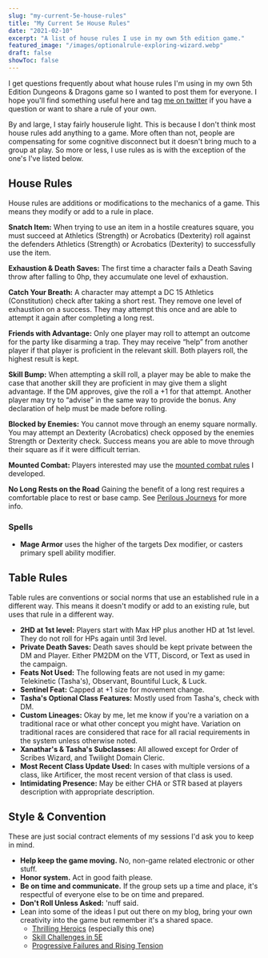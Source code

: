 ```yaml
---
slug: "my-current-5e-house-rules"
title: "My Current 5e House Rules"
date: "2021-02-10"
excerpt: "A list of house rules I use in my own 5th edition game."
featured_image: "/images/optionalrule-exploring-wizard.webp"
draft: false
showToc: false
---
```


I get questions frequently about what house rules I'm using in my own 5th Edition Dungeons & Dragons game so I wanted to post them for everyone. I hope you'll find something useful here and tag [me on twitter](https://www.twitter.com/optionalrule) if you have a question or want to share a rule of your own.  
  
By and large, I stay fairly houserule light. This is because I don't think most house rules add anything to a game. More often than not, people are compensating for some cognitive disconnect but it doesn't bring much to a group at play. So more or less, I use rules as is with the exception of the one's I've listed below.

## House Rules

House rules are additions or modifications to the mechanics of a game. This means they modify or add to a rule in place. 

**Snatch Item:** When trying to use an item in a hostile creatures square, you must succeed at Athletics (Strength) or Acrobatics (Dexterity) roll against the defenders Athletics (Strength) or Acrobatics (Dexterity) to successfully use the item.

**Exhaustion & Death Saves:** The first time a character fails a Death Saving throw after falling to 0hp, they accumulate one level of exhaustion.

**Catch Your Breath:** A character may attempt a DC 15 Athletics (Constitution) check after taking a short rest. They remove one level of exhaustion on a success. They may attempt this once and are able to attempt it again after completing a long rest.

**Friends with Advantage:** Only one player may roll to attempt an outcome for the party like disarming a trap. They may receive &#8220;help&#8221; from another player if that player is proficient in the relevant skill. Both players roll, the highest result is kept.

**Skill Bump:** When attempting a skill roll, a player may be able to make the case that another skill they are proficient in may give them a slight advantage. If the DM approves, give the roll a +1 for that attempt. Another player may try to &#8220;advise&#8221; in the same way to provide the bonus. Any declaration of help must be made before rolling.

**Blocked by Enemies:** You cannot move through an enemy square normally. You may attempt an Dexterity (Acrobatics) check opposed by the enemies Strength or Dexterity check. Success means you are able to move through their square as if it were difficult terrian. 

**Mounted Combat:** Players interested may use the [mounted combat rules](/2021/03/08/mounted-combat-in-5e/) I developed. 

**No Long Rests on the Road** Gaining the benefit of a long rest requires a comfortable place to rest or base camp.  See 
[Perilous Journeys](/2021/07/13/perilous-journeys-in-5e-p1/) for more info.

### **Spells**

  * **Mage Armor** uses the higher of the targets Dex modifier, or casters primary spell ability modifier.

## Table Rules

Table rules are conventions or social norms that use an established rule in a different way. This means it doesn't modify or add to an existing rule, but uses that rule in a different way.

  * **2HD at 1st level:** Players start with Max HP plus another HD at 1st level. They do not roll for HPs again until 3rd level.
  * **Private Death Saves:** Death saves should be kept private between the DM and Player. Either PM2DM on the VTT, Discord, or Text as used in the campaign.
  * **Feats Not Used:** The following feats are not used in my game: Telekinetic (Tasha's), Observant, Bountiful Luck, & Luck.
  * **Sentinel Feat:** Capped at +1 size for movement change.
  * **Tasha's Optional Class Features:** Mostly used from Tasha's, check with DM.
  * **Custom Lineages:** Okay by me, let me know if you're a variation on a traditional race or what other concept you might have. Variation on traditional races are considered that race for all racial requirements in the system unless otherwise noted.
  * **Xanathar's & Tasha's Subclasses:** All allowed except for Order of Scribes Wizard, and Twilight Domain Cleric.
  * **Most Recent Class Update Used:** In cases with multiple versions of a class, like Artificer, the most recent version of that class is used.
  * **Intimidating Presence:** May be either CHA or STR based at players description with appropriate description.

## Style & Convention 

These are just social contract elements of my sessions I'd ask you to keep in mind.

  * **Help keep the game moving.** No, non-game related electronic or other stuff.
  * **Honor system.** Act in good faith please.
  * **Be on time and communicate.** If the group sets up a time and place, it's respectful of everyone else to be on time and prepared.
  * **Don't Roll Unless Asked:** 'nuff said.
  * Lean into some of the ideas I put out there on my blog, bring your own creativity into the game but remember it's a shared space.
      * [Thrilling Heroics](/2020/12/22/thrilling-heroics-rules-for-dd-5e/) (especially this one)
      * [Skill Challenges in 5E](/2021/02/09/skill-challenges-in-5e/)
      * [Progressive Failures and Rising Tension](/2021/01/03/progressive-failures-and-rising-tension-in-5th-edition/)
